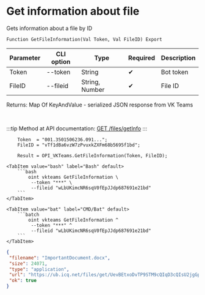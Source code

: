﻿---
sidebar_position: 3
description: Get information about file and other functions to work with VKTeams in the Open Integration Package, a free open-source integration library for 1C:Enterprise 8, OneScript and CLI
keywords: [1C, 1С, 1С:Enterprise, 1С:Enterprise 8.3, API, Integration, Services, Exchange, OneScript, CLI, VKTeams]
---


# Get information about file
 Gets information about a file by ID



`Function GetFileInformation(Val Token, Val FileID) Export`

  | Parameter | CLI option | Type | Required | Description |
  |-|-|-|-|-|
  | Token | --token | String | &#x2714; | Bot token |
  | FileID | --fileid | String, Number | &#x2714; | File ID |

  
  Returns:  Map Of KeyAndValue - serialized JSON response from VK Teams

<br/>

:::tip
Method at API documentation: [GET /files/getInfo](https://teams.vk.com/botapi/#/files/get_files_getInfo)
:::
<br/>



```bsl title="1C:Enterprise/OneScript code example"
    Token  = "001.3501506236.091...";
    FileID = "vTf1dBa6vzW7zPvuxkZXFm68b5695f1bd";

    Result = OPI_VKTeams.GetFileInformation(Token, FileID);
```
 

 <Tabs>
  
    <TabItem value="bash" label="Bash" default>
        ```bash
            oint vkteams GetFileInformation \
             --token "***" \
             --fileid "wLbUKimcNR6sqV0fEpJJdp687691e21bd"
        ```
    </TabItem>
  
    <TabItem value="bat" label="CMD/Bat" default>
        ```batch
            oint vkteams GetFileInformation ^
             --token "***" ^
             --fileid "wLbUKimcNR6sqV0fEpJJdp687691e21bd"
        ```
    </TabItem>
</Tabs>


```json title="Result"
{
 "filename": "ImportantDocument.docx",
 "size": 24071,
 "type": "application",
 "url": "https://ub.icq.net/files/get/UevBEtxoDvTP9STM9cQIqD3cQIsU2jgGpNtxbSBlFdSiwSsu7INUFnIi7yRznGcZOvYiRHvmcGjlSRRIBSLheI78aN9IU8MS2Gcl8eGiMBiIii9BTFH1d8iCYIsl8bhIP5PnwS47uAEIC9JZb18v40xImk9cQI/ImportantDocument.docx",
 "ok": true
}
```
